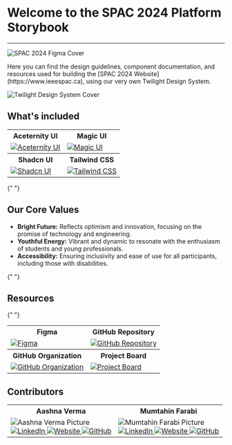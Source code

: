 

<Meta title="Welcome" />

<div className="space-y-8 p-8">
  <h1 className="text-3xl font-bold text-center">Welcome to the SPAC 2024 Platform Storybook</h1>
  <hr/>

<Image
  src={spac_2024_figma_cover}
  alt="SPAC 2024 Figma Cover"
  className="w-full h-auto"
/>

<p className="inline">
  Here you can find the design guidelines, component documentation, and
  resources used for building the [SPAC 2024 Website](https://www.ieeespac.ca),
  using our very own Twilight Design System.
</p>

<Image
  src={twilight_design_system_cover}
  alt="Twilight Design System Cover"
  className="w-full h-auto"
/>

<h2 className="text-2xl font-semibold">What's included</h2>

<table className="table-auto mx-auto">
  <tr>
    <th className="text-center font-semibold">Aceternity UI</th>
    <th className="text-center font-semibold">Magic UI</th>
  </tr>
  <tr>
    <td className="text-center p-4">
      <a
        href="https://ui.aceternity.com"
        target="_blank"
        rel="noopener noreferrer"
      >
        <Image
          src={aceternity_ui_website}
          alt="Aceternity UI"
          className="w-full h-auto"
        />
      </a>
    </td>
    <td className="text-center p-4">
      <a
        href="https://magicui.design/"
        target="_blank"
        rel="noopener noreferrer"
      >
        <Image
          src={magic_ui_website}
          alt="Magic UI"
          className="w-full h-auto"
        />
      </a>
    </td>
  </tr>
  <tr>
    <th className="text-center font-semibold">Shadcn UI</th>
    <th className="text-center font-semibold">Tailwind CSS</th>
  </tr>
  <tr>
    <td className="text-center p-4">
      <a href="https://ui.shadcn.com" target="_blank" rel="noopener noreferrer">
        <Image
          src={shadcn_ui_website}
          alt="Shadcn UI"
          className="w-full h-auto"
        />
      </a>
    </td>
    <td className="text-center p-4">
      <a
        href="https://tailwindcss.com"
        target="_blank"
        rel="noopener noreferrer"
      >
        <Image
          src={tailwindcss_website}
          alt="Tailwind CSS"
          className="w-full h-auto"
        />
      </a>
    </td>
  </tr>
</table>

{" "}

<h2 className="text-2xl font-semibold">Our Core Values</h2>
<ul className="list-disc list-inside space-y-2">
  <li>
    <strong>Bright Future:</strong> Reflects optimism and innovation, focusing
    on the promise of technology and engineering.
  </li>
  <li>
    <strong>Youthful Energy:</strong> Vibrant and dynamic to resonate with the
    enthusiasm of students and young professionals.
  </li>
  <li>
    <strong>Accessibility:</strong> Ensuring inclusivity and ease of use for all
    participants, including those with disabilities.
  </li>
</ul>

{" "}

<h2 className="text-2xl font-semibold">Resources</h2>

{" "}

<table className="table-auto mx-auto">
  <tr>
    <th className="text-center font-semibold">Figma</th>
    <th className="text-center font-semibold">GitHub Repository</th>
  </tr>
  <tr>
    <td className="text-center p-4">
      <a
        href="https://www.figma.com/community/file/1417704325784085062/ieee-spac-2024-twilight-design-system"
        target="_blank"
        rel="noopener noreferrer"
      >
        <Image
          src={spac_2024_figma_design_system_and_assets}
          alt="Figma"
          className="w-full h-auto"
        />
      </a>
    </td>
    <td className="text-center p-4">
      <a
        href="https://github.com/ieee-spac/2024"
        target="_blank"
        rel="noopener noreferrer"
      >
        <Image
          src={spac_2024_github_repo_readme}
          alt="GitHub Repository"
          className="w-full h-auto"
        />
      </a>
    </td>
  </tr>
  <tr>
    <th className="text-center font-semibold">GitHub Organization</th>
    <th className="text-center font-semibold">Project Board</th>
  </tr>
  <tr>
    <td className="text-center p-4">
      <a
        href="https://github.com/ieee-spac"
        target="_blank"
        rel="noopener noreferrer"
      >
        <Image
          src={spac_2024_github_org_readme}
          alt="GitHub Organization"
          className="w-full h-auto"
        />
      </a>
    </td>
    <td className="text-center p-4">
      <a
        href="https://github.com/orgs/ieee-spac/projects/4"
        target="_blank"
        rel="noopener noreferrer"
      >
        <Image
          src={spac_2024_project_board}
          alt="Project Board"
          className="w-full h-auto"
        />
      </a>
    </td>
  </tr>
</table>

<h2 className="text-2xl font-semibold">Contributors</h2>

  <table className="table-auto mx-auto w-full">
    <tr>
      <th className="text-center font-semibold">Aashna Verma</th>
      <th className="text-center font-semibold">Mumtahin Farabi</th>
    </tr>
    <tr>
      <td className="text-center p-4">
        <Image
          src="https://avatars.githubusercontent.com/u/43392946?v=4.png"
          alt="Aashna Verma Picture"
          width={100}
          height={100}
          className="rounded-full mx-auto"
        />
        <div className="flex justify-center space-x-4 mt-2">
          <a href="https://www.linkedin.com/in/aashna-verma-000/" target="_blank" rel="noopener noreferrer">
            <img
              src="https://img.icons8.com/fluency/48/000000/linkedin.png"
              alt="LinkedIn"
              className="w-8 h-8"
            />
          </a>
          <a href="https://aashna-verma.github.io" target="_blank" rel="noopener noreferrer">
            <img
              src="https://img.icons8.com/color/48/000000/globe.png"
              alt="Website"
              className="w-8 h-8"
            />
          </a>
          <a href="https://github.com/Aashna-Verma" target="_blank" rel="noopener noreferrer">
            <img
              src="https://img.icons8.com/ios-glyphs/30/000000/github.png"
              alt="GitHub"
              className="w-8 h-8"
            />
          </a>
        </div>
      </td>
      <td className="text-center p-4">
        <Image
          src="https://avatars.githubusercontent.com/u/54924158?s=400&u=c47304b2ca61dbe49e55a4c0a32bf499da27fd27&v=4"
          alt="Mumtahin Farabi Picture"
          width={100}
          height={100}
          className="rounded-full mx-auto"
        />
        <div className="flex justify-center space-x-4 mt-2">
          <a href="https://www.linkedin.com/in/mfarabi/" target="_blank" rel="noopener noreferrer">
            <img
              src="https://img.icons8.com/fluency/48/000000/linkedin.png"
              alt="LinkedIn"
              className="w-8 h-8"
            />
          </a>
          <a href="https://mfarabi.dev" target="_blank" rel="noopener noreferrer">
            <img
              src="https://img.icons8.com/color/48/000000/globe.png"
              alt="Website"
              className="w-8 h-8"
            />
          </a>
          <a href="https://github.com/MFarabi619" target="_blank" rel="noopener noreferrer">
            <img
              src="https://img.icons8.com/ios-glyphs/30/000000/github.png"
              alt="GitHub"
              className="w-8 h-8"
            />
          </a>
        </div>
      </td>
    </tr>
  </table>
</div>
